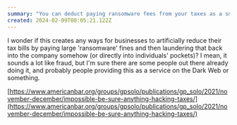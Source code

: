 ```yaml
---
summary: "You can deduct paying ransomware fees from your taxes as a small business"
created: 2024-02-09T08:05:21.122Z
---
```


I wonder if this creates any ways for businesses to artificially reduce their tax bills by paying large 'ransomware' fines and then laundering that back into the company somehow (or directly into individuals' pockets)? I mean, it sounds a lot like fraud, but I'm sure there are some people out there already doing it, and probably people providing this as a service on the Dark Web or something.

[https://www.americanbar.org/groups/gpsolo/publications/gp_solo/2021/november-december/impossible-be-sure-anything-hacking-taxes/](https://www.americanbar.org/groups/gpsolo/publications/gp_solo/2021/november-december/impossible-be-sure-anything-hacking-taxes/)
